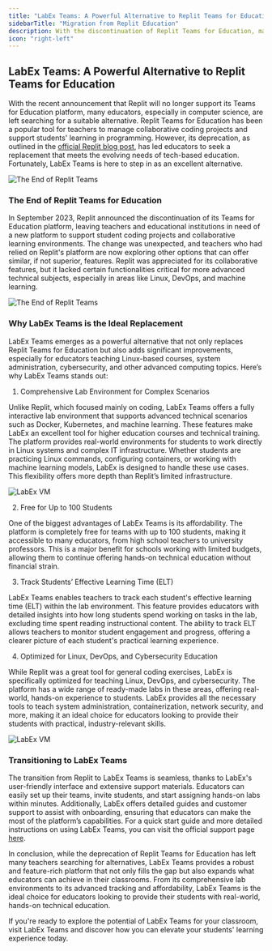 ```yaml
---
title: "LabEx Teams: A Powerful Alternative to Replit Teams for Education"
sidebarTitle: "Migration from Replit Education"
description: With the discontinuation of Replit Teams for Education, many educators are seeking alternatives for managing student coding and technical projects. LabEx Teams offers a comprehensive solution, particularly for Linux, DevOps, and machine learning courses. It provides an interactive lab environment, supports advanced scenarios like Docker and Kubernetes, and allows teachers to track students' effective learning time (ELT). Free for teams of up to 100 students, LabEx Teams is a cost-effective and versatile tool for schools and universities, making it an ideal replacement for Replit's platform.
icon: "right-left"
---
```


## LabEx Teams: A Powerful Alternative to Replit Teams for Education

With the recent announcement that Replit will no longer support its Teams for Education platform, many educators, especially in computer science, are left searching for a suitable alternative. Replit Teams for Education has been a popular tool for teachers to manage collaborative coding projects and support students' learning in programming. However, its deprecation, as outlined in the [official Replit blog post](https://blog.replit.com/update-on-teams-for-education), has led educators to seek a replacement that meets the evolving needs of tech-based education. Fortunately, LabEx Teams is here to step in as an excellent alternative.

![The End of Replit Teams](/images/replit-to-labex.png)

### The End of Replit Teams for Education

In September 2023, Replit announced the discontinuation of its Teams for Education platform, leaving teachers and educational institutions in need of a new platform to support student coding projects and collaborative learning environments. The change was unexpected, and teachers who had relied on Replit's platform are now exploring other options that can offer similar, if not superior, features. Replit was appreciated for its collaborative features, but it lacked certain functionalities critical for more advanced technical subjects, especially in areas like Linux, DevOps, and machine learning.

![The End of Replit Teams](/images/screenshot-20241011-xF1d4L3f@2x.png)

### Why LabEx Teams is the Ideal Replacement

LabEx Teams emerges as a powerful alternative that not only replaces Replit Teams for Education but also adds significant improvements, especially for educators teaching Linux-based courses, system administration, cybersecurity, and other advanced computing topics.
Here’s why LabEx Teams stands out:

1. Comprehensive Lab Environment for Complex Scenarios

Unlike Replit, which focused mainly on coding, LabEx Teams offers a fully interactive lab environment that supports advanced technical scenarios such as Docker, Kubernetes, and machine learning. These features make LabEx an excellent tool for higher education courses and technical training. The platform provides real-world environments for students to work directly in Linux systems and complex IT infrastructure. Whether students are practicing Linux commands, configuring containers, or working with machine learning models, LabEx is designed to handle these use cases. This flexibility offers more depth than Replit’s limited infrastructure.

![LabEx VM](/images/vm.png)

2. Free for Up to 100 Students

One of the biggest advantages of LabEx Teams is its affordability. The platform is completely free for teams with up to 100 students, making it accessible to many educators, from high school teachers to university professors. This is a major benefit for schools working with limited budgets, allowing them to continue offering hands-on technical education without financial strain.

3. Track Students’ Effective Learning Time (ELT)

LabEx Teams enables teachers to track each student's effective learning time (ELT) within the lab environment. This feature provides educators with detailed insights into how long students spend working on tasks in the lab, excluding time spent reading instructional content. The ability to track ELT allows teachers to monitor student engagement and progress, offering a clearer picture of each student's practical learning experience.

4. Optimized for Linux, DevOps, and Cybersecurity Education

While Replit was a great tool for general coding exercises, LabEx is specifically optimized for teaching Linux, DevOps, and cybersecurity. The platform has a wide range of ready-made labs in these areas, offering real-world, hands-on experience to students. LabEx provides all the necessary tools to teach system administration, containerization, network security, and more, making it an ideal choice for educators looking to provide their students with practical, industry-relevant skills.

![LabEx VM](/images/skill-trees-list.png)

### Transitioning to LabEx Teams

The transition from Replit to LabEx Teams is seamless, thanks to LabEx's user-friendly interface and extensive support materials. Educators can easily set up their teams, invite students, and start assigning hands-on labs within minutes. Additionally, LabEx offers detailed guides and customer support to assist with onboarding, ensuring that educators can make the most of the platform’s capabilities. For a quick start guide and more detailed instructions on using LabEx Teams, you can visit the official support page [here](https://support.labex.io/labex-teams/labex-teams-quick-start).

In conclusion, while the deprecation of Replit Teams for Education has left many teachers searching for alternatives, LabEx Teams provides a robust and feature-rich platform that not only fills the gap but also expands what educators can achieve in their classrooms. From its comprehensive lab environments to its advanced tracking and affordability, LabEx Teams is the ideal choice for educators looking to provide their students with real-world, hands-on technical education.

If you're ready to explore the potential of LabEx Teams for your classroom, visit LabEx Teams and discover how you can elevate your students' learning experience today.
